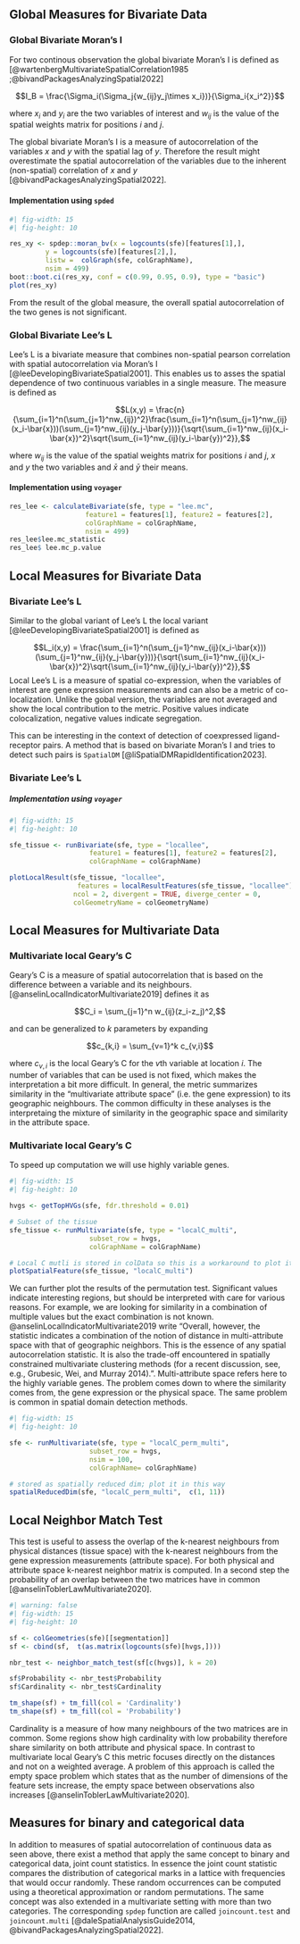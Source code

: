 ## Global Measures for Bivariate Data

### Global Bivariate Moran's I

For two continous observation the global bivariate Moran's I is defined as [@wartenbergMultivariateSpatialCorrelation1985 ;@bivandPackagesAnalyzingSpatial2022]

$$I_B = \frac{\Sigma_i(\Sigma_j{w_{ij}y_j\times x_i})}{\Sigma_i{x_i^2}}$$

where $x_i$ and $y_i$ are the two variables of interest and $w_{ij}$ is the value of the spatial weights matrix for positions $i$ and $j$.

The global bivariate Moran's I is a measure of autocorrelation of the variables $x$ and $y$ with the spatial lag of $y$. Therefore the result might overestimate the spatial autocorrelation of the variables due to the inherent (non-spatial) correlation of $x$ and $y$ [@bivandPackagesAnalyzingSpatial2022].

#### Implementation using `spded`

```r
#| fig-width: 15
#| fig-height: 10

res_xy <- spdep::moran_bv(x = logcounts(sfe)[features[1],],
         y = logcounts(sfe)[features[2],],
         listw =  colGraph(sfe, colGraphName),
         nsim = 499)
boot::boot.ci(res_xy, conf = c(0.99, 0.95, 0.9), type = "basic")
plot(res_xy)
```

From the result of the global measure, the overall spatial autocorrelation of the two genes is not significant.

### Global Bivariate Lee's L

Lee’s L is a bivariate measure that combines non-spatial pearson correlation with spatial autocorrelation via Moran’s I [@leeDevelopingBivariateSpatial2001]. This enables us to asses the spatial dependence of two continuous variables in a single measure. The measure is defined as

$$L(x,y) = \frac{n}{\sum_{i=1}^n(\sum_{j=1}^nw_{ij})^2}\frac{\sum_{i=1}^n(\sum_{j=1}^nw_{ij}(x_i-\bar{x}))(\sum_{j=1}^nw_{ij}(y_j-\bar{y}))}{\sqrt{\sum_{i=1}^nw_{ij}(x_i-\bar{x})^2}\sqrt{\sum_{i=1}^nw_{ij}(y_i-\bar{y})^2}},$$

where $w_{ij}$ is the value of the spatial weights matrix for positions $i$ and $j$, $x$ and $y$ the two variables and $\bar{x}$ and $\bar{y}$ their means. 

#### Implementation using `voyager`

```r
res_lee <- calculateBivariate(sfe, type = "lee.mc", 
                   feature1 = features[1], feature2 = features[2],
                   colGraphName = colGraphName,
                   nsim = 499)
res_lee$lee.mc_statistic
res_lee$ lee.mc_p.value
```

## Local Measures for Bivariate Data

### Bivariate Lee's L

Similar to the global variant of Lee's L the local variant [@leeDevelopingBivariateSpatial2001] is defined as 

$$L_i(x,y) = \frac{\sum_{i=1}^n(\sum_{j=1}^nw_{ij}(x_i-\bar{x}))(\sum_{j=1}^nw_{ij}(y_j-\bar{y}))}{\sqrt{\sum_{i=1}^nw_{ij}(x_i-\bar{x})^2}\sqrt{\sum_{i=1}^nw_{ij}(y_i-\bar{y})^2}},$$
Local Lee's L is a measure of spatial co-expression, when the variables of interest are gene expression measurements and can also be a metric of co-localization. Unlike the gobal version, the variables are not averaged and show the local contribution to the metric. Positive values indicate colocalization, negative values indicate segregation. 

This can be interesting in the context of detection of coexpressed ligand-receptor pairs. A method that is based on bivariate Moran's I and tries to detect such pairs is `SpatialDM` [@liSpatialDMRapidIdentification2023].

### Bivariate Lee's L

##### Implementation using `voyager`

```r
#| fig-width: 15
#| fig-height: 10

sfe_tissue <- runBivariate(sfe, type = "locallee",
                    feature1 = features[1], feature2 = features[2],
                    colGraphName = colGraphName)

plotLocalResult(sfe_tissue, "locallee", 
                 features = localResultFeatures(sfe_tissue, "locallee"),
                ncol = 2, divergent = TRUE, diverge_center = 0,
                colGeometryName = colGeometryName) 
```

## Local Measures for Multivariate Data

### Multivariate local Geary's C

Geary’s C is a measure of spatial autocorrelation that is based on the difference between a variable and its neighbours. [@anselinLocalIndicatorMultivariate2019] defines it as

$$C_i = \sum_{j=1}^n w_{ij}(z_i-z_j)^2,$$

and can be generalized to $k$ parameters by expanding 

$$c_{k,i} = \sum_{v=1}^k c_{v,i}$$

where $c_{v,i}$ is the local Geary’s C for the $v$th variable at location $i$. The number of variables that can be used is not fixed, which makes the interpretation a bit more difficult. In general, the metric summarizes similarity in the "multivariate attribute space" (i.e. the gene expression) to its geographic neighbours. The common difficulty in these analyses is the interpretaing the mixture of similarity in the geographic space and similarity in the attribute space. 

### Multivariate local Geary's C

To speed up computation we will use highly variable genes.

```r
#| fig-width: 15
#| fig-height: 10

hvgs <- getTopHVGs(sfe, fdr.threshold = 0.01)

# Subset of the tissue
sfe_tissue <- runMultivariate(sfe, type = "localC_multi",
                    subset_row = hvgs,
                    colGraphName = colGraphName)

# Local C mutli is stored in colData so this is a workaround to plot it
plotSpatialFeature(sfe_tissue, "localC_multi")
```

We can further plot the results of the permutation test. Significant values indicate interesting regions, but should be interpreted with care for various reasons. For example, we are looking for similarity in a combination of multiple values but the exact combination is not known. @anselinLocalIndicatorMultivariate2019 write "Overall, however, the statistic indicates a combination of the notion of distance in multi-attribute space with that of geographic neighbors. This is the essence of any spatial autocorrelation statistic. It is also the trade-off encountered in spatially constrained multivariate clustering methods (for a recent discussion, see, e.g., Grubesic, Wei, and Murray 2014).". Multi-attribute space refers here to the highly variable genes. The problem comes down to where the similarity comes from, the gene expression or the physical space. The same problem is common in spatial domain detection methods.

```r
#| fig-width: 15
#| fig-height: 10

sfe <- runMultivariate(sfe, type = "localC_perm_multi",
                    subset_row = hvgs,
                    nsim = 100,
                    colGraphName= colGraphName)

# stored as spatially reduced dim; plot it in this way
spatialReducedDim(sfe, "localC_perm_multi",  c(1, 11))
```

## Local Neighbor Match Test

This test is useful to assess the overlap of the k-nearest neighbours from physical distances (tissue space) with the k-nearest neighbours from the gene expression measurements (attribute space). For both physical and attribute space k-nearest neighbor matrix is computed. In a second step the probability of an overlap between the two matrices have in common [@anselinToblerLawMultivariate2020]. 

```r
#| warning: false
#| fig-width: 15
#| fig-height: 10

sf <- colGeometries(sfe)[[segmentation]]
sf <- cbind(sf,  t(as.matrix(logcounts(sfe)[hvgs,])))

nbr_test <- neighbor_match_test(sf[c(hvgs)], k = 20)

sf$Probability <- nbr_test$Probability
sf$Cardinality <- nbr_test$Cardinality

tm_shape(sf) + tm_fill(col = 'Cardinality')  
tm_shape(sf) + tm_fill(col = 'Probability')  
```

Cardinality is a measure of how many neighbours of the two matrices are in common. Some regions show high cardinality with low probability therefore share similarity on both attribute and physical space. In contrast to multivariate local Geary's C this metric focuses directly on the distances and not on a weighted average. A problem of this approach is called the empty space problem which states that as the number of dimensions of the feature sets increase, the empty space between observations also increases [@anselinToblerLawMultivariate2020].  

## Measures for binary and categorical data

In addition to measures of spatial autocorrelation of continuous data as seen above, there exist a method that apply the same concept to binary and categorical data, joint count statistics. In essence the joint count statistic compares the distribution of categorical marks in a lattice with frequencies that would occur randomly. These random occurrences can be computed using a theoretical approximation or random permutations. The same concept was also extended in a multivariate setting with more than two categories. The corresponding `spdep` function are called `joincount.test` and `joincount.multi` [@daleSpatialAnalysisGuide2014, @bivandPackagesAnalyzingSpatial2022].






